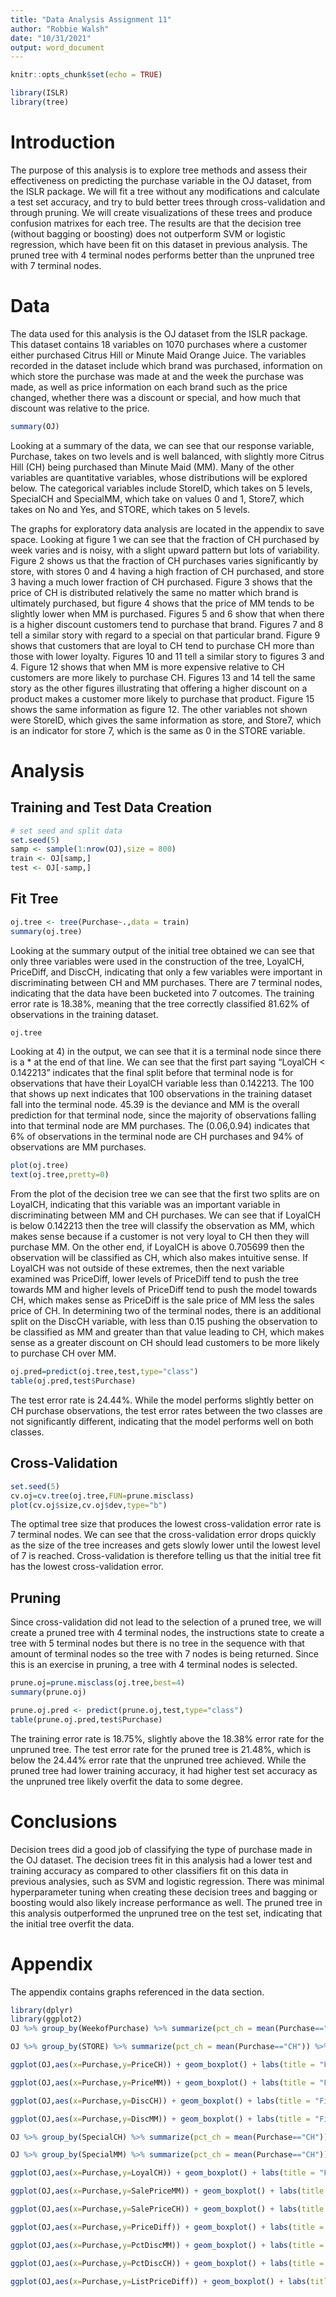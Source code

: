 ---
title: "Data Analysis Assignment 11"
author: "Robbie Walsh"
date: "10/31/2021"
output: word_document
---

```{r setup, include=FALSE}
knitr::opts_chunk$set(echo = TRUE)
```

```{r,message=F,warning=F}
library(ISLR)
library(tree)
```


# Introduction

The purpose of this analysis is to explore tree methods and assess their effectiveness on predicting the purchase variable in the OJ dataset, from the ISLR package.  We will fit a tree without any modifications and calculate a test set accuracy, and try to buld better trees through cross-validation and through pruning.  We will create visualizations of these trees and produce confusion matrixes for each tree.  The results are that the decision tree (without bagging or boosting) does not outperform SVM or logistic regression, which have been fit on this dataset in previous analysis.  The pruned tree with 4 terminal nodes performs better than the unpruned tree with 7 terminal nodes.

# Data

The data used for this analysis is the OJ dataset from the ISLR package.  This dataset contains 18 variables on 1070 purchases where a customer either purchased Citrus Hill or Minute Maid Orange Juice.  The variables recorded in the dataset include which brand was purchased, information on which store the purchase was made at and the week the purchase was made, as well as price information on each brand such as the price changed, whether there was a discount or special, and how much that discount was relative to the price.

```{r}
summary(OJ)
```
Looking at a summary of the data, we can see that our response variable, Purchase, takes on two levels and is well balanced, with slightly more Citrus Hill (CH) being purchased than Minute Maid (MM).  Many of the other variables are quantitative variables, whose distributions will be explored below.  The categorical variables include StoreID, which takes on 5 levels, SpecialCH and SpecialMM, which take on values 0 and 1, Store7, which takes on No and Yes, and STORE, which takes on 5 levels.

The graphs for exploratory data analysis are located in the appendix to save space.  Looking at figure 1 we can see that the fraction of CH purchased by week varies and is noisy, with a slight upward pattern but lots of variability.  Figure 2 shows us that the fraction of CH purchases varies significantly by store, with stores 0 and 4 having a high fraction of CH purchased, and store 3 having a much lower fraction of CH purchased.  Figure 3 shows that the price of CH is distributed relatively the same no matter which brand is ultimately purchased, but figure 4 shows that the price of MM tends to be slightly lower when MM is purchased.  Figures 5 and 6 show that when there is a higher discount customers tend to purchase that brand.  Figures 7 and 8 tell a similar story with regard to a special on that particular brand.  Figure 9 shows that customers that are loyal to CH tend to purchase CH more than those with lower loyalty.  Figures 10 and 11 tell a similar story to figures 3 and 4.  Figure 12 shows that when MM is more expensive relative to CH customers are more likely to purchase CH.  Figures 13 and 14 tell the same story as the other figures illustrating that offering a higher discount on a product makes a customer more likely to purchase that product.  Figure 15 shows the same information as figure 12.  The other variables not shown were StoreID, which gives the same information as store, and Store7, which is an indicator for store 7, which is the same as 0 in the STORE variable.

# Analysis

## Training and Test Data Creation

```{r}
# set seed and split data
set.seed(5)
samp <- sample(1:nrow(OJ),size = 800)
train <- OJ[samp,]
test <- OJ[-samp,]
```

## Fit Tree

```{r}
oj.tree <- tree(Purchase~.,data = train)
summary(oj.tree)
```
Looking at the summary output of the initial tree obtained we can see that only three variables were used in the construction of the tree, LoyalCH, PriceDiff, and DiscCH, indicating that only a few variables were important in discriminating between CH and MM purchases.  There are 7 terminal nodes, indicating that the data have been bucketed into 7 outcomes.  The training error rate is 18.38%, meaning that the tree correctly classified 81.62% of observations in the training dataset.

```{r}
oj.tree
```
Looking at 4) in the output, we can see that it is a terminal node since there is a * at the end of that line.  We can see that the first part saying "LoyalCH < 0.142213" indicates that the final split before that terminal node is for observations that have their LoyalCH variable less than 0.142213.  The 100 that shows up next indicates that 100 observations in the training dataset fall into the terminal node.  45.39 is the deviance and MM is the overall prediction for that terminal node, since the majority of observations falling into that terminal node are MM purchases.  The (0.06,0.94) indicates that 6% of observations in the terminal node are CH purchases and 94% of observations are MM purchases.

```{r}
plot(oj.tree)
text(oj.tree,pretty=0)
```
From the plot of the decision tree we can see that the first two splits are on LoyalCH, indicating that this variable was an important variable in discriminating between MM and CH purchases.  We can see that if LoyalCH is below 0.142213 then the tree will classify the observation as MM, which makes sense because if a customer is not very loyal to CH then they will purchase MM.  On the other end, if LoyalCH is above 0.705699 then the observation will be classified as CH, which also makes intuitive sense.  If LoyalCH was not outside of these extremes, then the next variable examined was PriceDiff, lower levels of PriceDiff tend to push the tree towards MM and higher levels of PriceDiff tend to push the model towards CH, which makes sense as PriceDiff is the sale price of MM less the sales price of CH.  In determining two of the terminal nodes, there is an additional split on the DiscCH variable, with less than 0.15 pushing the observation to be classified as MM and greater than that value leading to CH, which makes sense as a greater discount on CH should lead customers to be more likely to purchase CH over MM.

```{r}
oj.pred=predict(oj.tree,test,type="class")
table(oj.pred,test$Purchase)
```
The test error rate is 24.44%.  While the model performs slightly better on CH purchase observations, the test error rates between the two classes are not significantly different, indicating that the model performs well on both classes.

## Cross-Validation

```{r}
set.seed(5)
cv.oj=cv.tree(oj.tree,FUN=prune.misclass)
plot(cv.oj$size,cv.oj$dev,type="b")
```
The optimal tree size that produces the lowest cross-validation error rate is 7 terminal nodes.  We can see that the cross-validation error drops quickly as the size of the tree increases and gets slowly lower until the lowest level of 7 is reached.  Cross-validation is therefore telling us that the initial tree fit has the lowest cross-validation error.

## Pruning

Since cross-validation did not lead to the selection of a pruned tree, we will create a pruned tree with 4 terminal nodes, the instructions state to create a tree with 5 terminal nodes but there is no tree in the sequence with that amount of terminal nodes so the tree with 7 nodes is being returned.  Since this is an exercise in pruning, a tree with 4 terminal nodes is selected.

```{r}
prune.oj=prune.misclass(oj.tree,best=4)
summary(prune.oj)

prune.oj.pred <- predict(prune.oj,test,type="class")
table(prune.oj.pred,test$Purchase)
```
The training error rate is 18.75%, slightly above the 18.38% error rate for the unpruned tree.  The test error rate for the pruned tree is 21.48%, which is below the 24.44% error rate that the unpruned tree achieved.  While the pruned tree had lower training accuracy, it had higher test set accuracy as the unpruned tree likely overfit the data to some degree.

# Conclusions

Decision trees did a good job of classifying the type of purchase made in the OJ dataset.  The decision trees fit in this analysis had a lower test and training accuracy as compared to other classifiers fit on this data in previous analysies, such as SVM and logistic regression.  There was minimal hyperparameter tuning when creating these decision trees and bagging or boosting would also likely increase performance as well.  The pruned tree in this analysis outperformed the unpruned tree on the test set, indicating that the initial tree overfit the data.

# Appendix

The appendix contains graphs referenced in the data section.

```{r,message=F}
library(dplyr)
library(ggplot2)
OJ %>% group_by(WeekofPurchase) %>% summarize(pct_ch = mean(Purchase=="CH")) %>% ggplot(aes(x=WeekofPurchase,y=pct_ch)) + geom_line() + labs(title="Figure 1: Fraction of CH Purchases by Week",y="Fraction of CH Purchases",x="Week of Purchase")

OJ %>% group_by(STORE) %>% summarize(pct_ch = mean(Purchase=="CH")) %>% ggplot(aes(x=STORE,y=pct_ch)) + geom_col() + labs(title = "Figure 2: Fraction of CH Purchases by Store",y="Fraction of CH Purchases",x="Store Number")

ggplot(OJ,aes(x=Purchase,y=PriceCH)) + geom_boxplot() + labs(title = "Figure 3: Distribution of PriceCH by Brand Purchased",y="Price of Citrus Hill",x="Brand Purchased")

ggplot(OJ,aes(x=Purchase,y=PriceMM)) + geom_boxplot() + labs(title = "Figure 4: Distribution of PriceMM by Brand Purchased",y="Price of Minute Maid",x="Brand Purchased")

ggplot(OJ,aes(x=Purchase,y=DiscCH)) + geom_boxplot() + labs(title = "Figure 5: Distribution of DiscCH by Brand Purchased",y="Discount of Citrus Hill",x="Brand Purchased")

ggplot(OJ,aes(x=Purchase,y=DiscMM)) + geom_boxplot() + labs(title = "Figure 6: Distribution of DiscMM by Brand Purchased",y="Discount of Minute Maid",x="Brand Purchased")

OJ %>% group_by(SpecialCH) %>% summarize(pct_ch = mean(Purchase=="CH")) %>% ggplot(aes(x=as.factor(SpecialCH),y=pct_ch)) + geom_col() + labs(title = "Figure 7: Fraction of CH Purchases by Special on CH",y="Fraction of CH Purchases",x="Special on CH (1 means special)")

OJ %>% group_by(SpecialMM) %>% summarize(pct_ch = mean(Purchase=="CH")) %>% ggplot(aes(x=as.factor(SpecialMM),y=pct_ch)) + geom_col() + labs(title = "Figure 8: Fraction of CH Purchases by Special on MM",y="Fraction of CH Purchases",x="Special on MM (1 means special)")

ggplot(OJ,aes(x=Purchase,y=LoyalCH)) + geom_boxplot() + labs(title = "Figure 9: Distribution of LoyalCH by Brand Purchased",y="Customer Brand Loyalty for Citrus Hill",x="Brand Purchased")

ggplot(OJ,aes(x=Purchase,y=SalePriceMM)) + geom_boxplot() + labs(title = "Figure 10: Distribution of SalePriceMM by Brand Purchased",y="Sale Price of Minute Maid",x="Brand Purchased")

ggplot(OJ,aes(x=Purchase,y=SalePriceCH)) + geom_boxplot() + labs(title = "Figure 11: Distribution of SalePriceCH by Brand Purchased",y="Sale Price of Citrus Hill",x="Brand Purchased")

ggplot(OJ,aes(x=Purchase,y=PriceDiff)) + geom_boxplot() + labs(title = "Figure 12: Distribution of Price Difference",y="Sale price of MM less sale price of CH",x="Brand Purchased")

ggplot(OJ,aes(x=Purchase,y=PctDiscMM)) + geom_boxplot() + labs(title = "Figure 13: Distribution of PctDiscMM by Brand Purchased",y = "Percentage Discount for Minute Maid",x = "Brand Purchased")

ggplot(OJ,aes(x=Purchase,y=PctDiscCH)) + geom_boxplot() + labs(title = "Figure 14: Distribution of PctDiscMM by Brand Purchased",y = "Percentage Discount for Citrus Hill",x = "Brand Purchased")

ggplot(OJ,aes(x=Purchase,y=ListPriceDiff)) + geom_boxplot() + labs(title = "Figure 15: Distribution of ListPriceDiff by Brand Purchased",y = "List Price of Minute Maid less list price of Citrus Hill",x = "Brand Purchased")
```